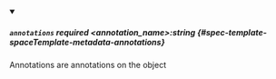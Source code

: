 
<details className="config-field" data-expandable="false" open>
<summary>

##### `annotations` <span className="config-field-required" data-required="false">required</span> <span className="config-field-type">&lt;annotation_name&gt;:string</span> <span className="config-field-default"></span> <span className="config-field-enum"></span> {#spec-template-spaceTemplate-metadata-annotations}

Annotations are annotations on the object

</summary>



</details>
